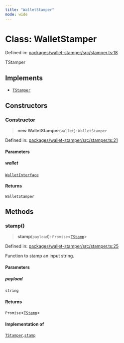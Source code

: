 ```yaml
---
title: "WalletStamper"
mode: wide
---
```

  
# Class: WalletStamper

Defined in: [packages/wallet-stamper/src/stamper.ts:18](https://github.com/tkhq/sdk/blob/94193410cf3571aa019a0b9408107eeb43e39e16/packages/wallet-stamper/src/stamper.ts#L18)

TStamper

## Implements

- [`TStamper`](../TStamper/readme)

## Constructors

### Constructor

> **new WalletStamper**(`wallet`): `WalletStamper`

Defined in: [packages/wallet-stamper/src/stamper.ts:21](https://github.com/tkhq/sdk/blob/94193410cf3571aa019a0b9408107eeb43e39e16/packages/wallet-stamper/src/stamper.ts#L21)

#### Parameters

##### wallet

[`WalletInterface`](../WalletInterface/readme)

#### Returns

`WalletStamper`

## Methods

### stamp()

> **stamp**(`payload`): `Promise`\<[`TStamp`](../TStamp/readme)\>

Defined in: [packages/wallet-stamper/src/stamper.ts:25](https://github.com/tkhq/sdk/blob/94193410cf3571aa019a0b9408107eeb43e39e16/packages/wallet-stamper/src/stamper.ts#L25)

Function to stamp an input string.

#### Parameters

##### payload

`string`

#### Returns

`Promise`\<[`TStamp`](../TStamp/readme)\>

#### Implementation of

[`TStamper`](../TStamper/readme).[`stamp`](../TStamper/readme#stamp)

